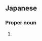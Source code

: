 ==Japanese==
{{ja-kanjitab|凌|平}}

===Proper noun===
{{ja-pos|proper noun|りょうへい}}

# {{given name|male|lang=ja|sort=りょうへい}}